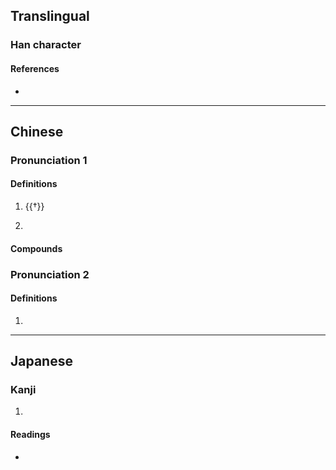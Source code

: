 {{character info}}
==Translingual==

===Han character===
{{Han char|rn=15|rad=冫|as=06|sn=8|four=34111|canj=IMHGU|ids=⿰冫先}}

====References====
* {{Han ref|kx=0132.110|dkj=01633|hdz=10297.060|uh=51BC|ud=20924|bh=CBCE|bd=52174}}

----

==Chinese==
{{zh-forms}}

===Pronunciation 1===
{{zh-pron
|m=xiǎn
|c=sin2
|mc=y
|oc=y
|ma=
|cat=pn
}}

====Definitions====
{{zh-hanzi}}

# {{†}} {{alternative form of|zh|洗||to [[wash]] one's [[feet]]}}
# {{surname|zh}}
#: {{zh-x|^冼 ^星-海|{{w|Xian Xinghai|'''Xian''' Xinghai (Chinese composer)}}}}

====Compounds====
{{zh-der|姑冼}}

===Pronunciation 2===
{{zh-pron
|m=shěng
|c=
|mc=y
|oc=y
|ma=
|cat=pn
}}

====Definitions====
{{zh-hanzi}}

# {{rfdef|zh}}

----

==Japanese==

===Kanji===
{{ja-kanji|grade=|rs=冫06}}

# {{rfdef|ja|sort=冫06}}

====Readings====
* {{ja-readings|on=しょう|kun=さむ-い}}
